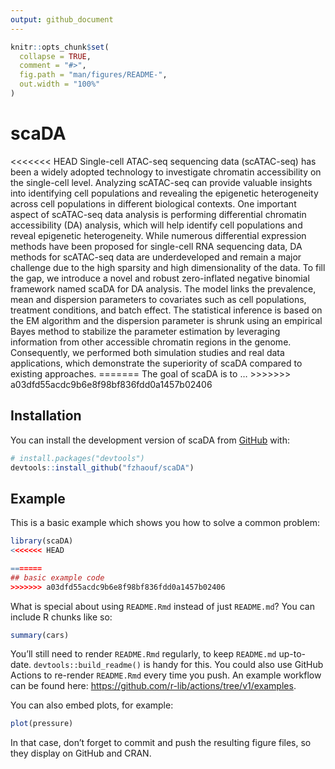 ```yaml
---
output: github_document
---
```


<!-- README.md is generated from README.Rmd. Please edit that file -->

```r
knitr::opts_chunk$set(
  collapse = TRUE,
  comment = "#>",
  fig.path = "man/figures/README-",
  out.width = "100%"
)
```

# scaDA

<!-- badges: start -->
<!-- badges: end -->

<<<<<<< HEAD
Single-cell ATAC-seq sequencing data (scATAC-seq) has been a widely adopted technology to investigate chromatin accessibility on the single-cell level. Analyzing scATAC-seq can provide valuable insights into identifying cell populations and revealing the epigenetic heterogeneity across cell populations in different biological contexts. One important aspect of scATAC-seq data analysis is performing differential chromatin accessibility (DA) analysis, which will help identify cell populations and reveal epigenetic heterogeneity. While numerous differential expression methods have been proposed for single-cell RNA sequencing data, DA methods for scATAC-seq data are underdeveloped and remain a major challenge due to the high sparsity and high dimensionality of the data. To fill the gap, we introduce a novel and robust zero-inflated negative binomial framework named scaDA for DA analysis. The model links the prevalence, mean and dispersion parameters to covariates such as cell populations, treatment conditions, and batch effect. The statistical inference is based on the EM algorithm and the dispersion parameter is shrunk using an empirical Bayes method to stabilize the parameter estimation by leveraging information from other accessible chromatin regions in the genome. Consequently, we performed both simulation studies and real data applications, which demonstrate the superiority of scaDA compared to existing approaches.
=======
The goal of scaDA is to ...
>>>>>>> a03dfd55acdc9b6e8f98bf836fdd0a1457b02406

## Installation

You can install the development version of scaDA from [GitHub](https://github.com/) with:

``` r
# install.packages("devtools")
devtools::install_github("fzhaouf/scaDA")
```

## Example

This is a basic example which shows you how to solve a common problem:

```r
library(scaDA)
<<<<<<< HEAD

=======
## basic example code
>>>>>>> a03dfd55acdc9b6e8f98bf836fdd0a1457b02406
```

What is special about using `README.Rmd` instead of just `README.md`? You can include R chunks like so:

```r
summary(cars)
```

You'll still need to render `README.Rmd` regularly, to keep `README.md` up-to-date. `devtools::build_readme()` is handy for this. You could also use GitHub Actions to re-render `README.Rmd` every time you push. An example workflow can be found here: <https://github.com/r-lib/actions/tree/v1/examples>.

You can also embed plots, for example:

```r
plot(pressure)
```

In that case, don't forget to commit and push the resulting figure files, so they display on GitHub and CRAN.
